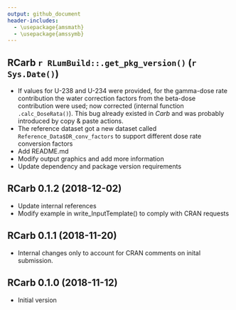```yaml
---
output: github_document
header-includes:
  - \usepackage{amsmath}
  - \usepackage{amssymb}
---
```

  <!-- NEWS.md was auto-generated by NEWS.Rmd. Please DO NOT edit by hand!-->

## RCarb `r RLumBuild::.get_pkg_version()` (`r Sys.Date()`)

* If values for U-238 and U-234 were provided, for the gamma-dose rate contribution the 
water correction factors from the beta-dose contribution were used; 
now corrected (internal function `.calc_DoseRata()`). This bug already existed in *Carb* and was probably introduced by copy & paste actions. 
* The reference dataset got a new dataset called `Reference_Data$DR_conv_factors` to support 
different dose rate conversion factors
* Add README.md
* Modify output graphics and add more information
* Update dependency and package version requirements

## RCarb 0.1.2 (2018-12-02)

* Update internal references
* Modify example in write_InputTemplate() to comply with CRAN requests

## RCarb 0.1.1 (2018-11-20)

* Internal changes only to account for CRAN comments on inital submission.

## RCarb 0.1.0 (2018-11-12)

* Initial version

